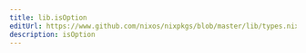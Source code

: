 ```yaml
---
title: lib.isOption
editUrl: https://www.github.com/nixos/nixpkgs/blob/master/lib/types.nix#L70C18
description: isOption
---
```




<LinkCard
    title="Contribute Now!"
    description="API Documentation is done in our source code"
    href="https://www.github.com/nixos/nixpkgs/blob/master/lib/types.nix#L70C18"
/>

